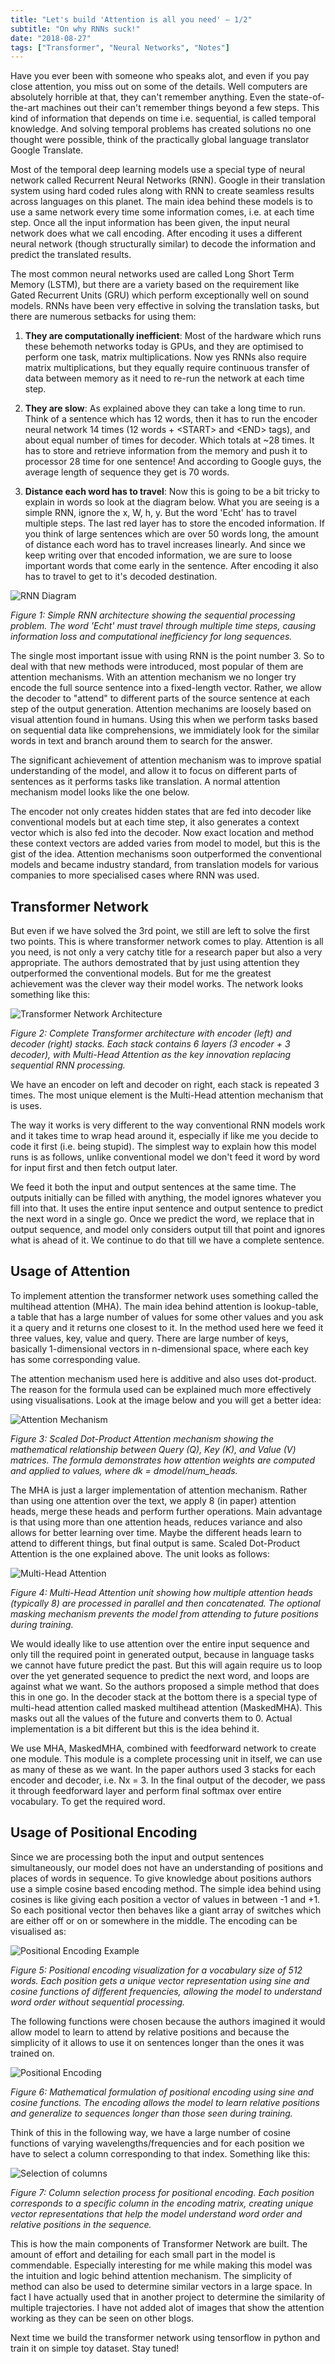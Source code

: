 ```yaml
---
title: "Let's build 'Attention is all you need' — 1/2"
subtitle: "On why RNNs suck!"
date: "2018-08-27"
tags: ["Transformer", "Neural Networks", "Notes"]
---
```


Have you ever been with someone who speaks alot, and even if you pay close attention, you miss out on some of the details. Well computers are absolutely horrible at that, they can't remember anything. Even the state-of-the-art machines out their can't remember things beyond a few steps. This kind of information that depends on time i.e. sequential, is called temporal knowledge. And solving temporal problems has created solutions no one thought were possible, think of the practically global language translator Google Translate.

Most of the temporal deep learning models use a special type of neural network called Recurrent Neural Networks (RNN). Google in their translation system using hard coded rules along with RNN to create seamless results across languages on this planet. The main idea behind these models is to use a same network every time some information comes, i.e. at each time step. Once all the input information has been given, the input neural network does what we call encoding. After encoding it uses a different neural network (though structurally similar) to decode the information and predict the translated results.

The most common neural networks used are called Long Short Term Memory (LSTM), but there are a variety based on the requirement like Gated Recurrent Units (GRU) which perform exceptionally well on sound models. RNNs have been very effective in solving the translation tasks, but there are numerous setbacks for using them:

1. **They are computationally inefficient**: Most of the hardware which runs these behemoth networks today is GPUs, and they are optimised to perform one task, matrix multiplications. Now yes RNNs also require matrix multiplications, but they equally require continuous transfer of data between memory as it need to re-run the network at each time step.

2. **They are slow**: As explained above they can take a long time to run. Think of a sentence which has 12 words, then it has to run the encoder neural network 14 times (12 words + &lt;START&gt; and &lt;END&gt; tags), and about equal number of times for decoder. Which totals at ~28 times. It has to store and retrieve information from the memory and push it to processor 28 time for one sentence! And according to Google guys, the average length of sequence they get is 70 words.

3. **Distance each word has to travel**: Now this is going to be a bit tricky to explain in words so look at the diagram below. What you are seeing is a simple RNN, ignore the x, W, h, y. But the word 'Echt' has to travel multiple steps. The last red layer has to store the encoded information. If you think of large sentences which are over 50 words long, the amount of distance each word has to travel increases linearly. And since we keep writing over that encoded information, we are sure to loose important words that come early in the sentence. After encoding it also has to travel to get to it's decoded destination.

![RNN Diagram](https://ndotovhaihcfvwintgpc.supabase.co/storage/v1/object/public/yashbonde/vo/1.webp)

*Figure 1: Simple RNN architecture showing the sequential processing problem. The word 'Echt' must travel through multiple time steps, causing information loss and computational inefficiency for long sequences.*

The single most important issue with using RNN is the point number 3. So to deal with that new methods were introduced, most popular of them are attention mechanisms. With an attention mechanism we no longer try encode the full source sentence into a fixed-length vector. Rather, we allow the decoder to "attend" to different parts of the source sentence at each step of the output generation. Attention mechanims are loosely based on visual attention found in humans. Using this when we perform tasks based on sequential data like comprehensions, we immidiately look for the similar words in text and branch around them to search for the answer.

The significant achievement of attention mechanism was to improve spatial understanding of the model, and allow it to focus on different parts of sentences as it performs tasks like translation. A normal attention mechanism model looks like the one below.

The encoder not only creates hidden states that are fed into decoder like conventional models but at each time step, it also generates a context vector which is also fed into the decoder. Now exact location and method these context vectors are added varies from model to model, but this is the gist of the idea. Attention mechanisms soon outperformed the conventional models and became industry standard, from translation models for various companies to more specialised cases where RNN was used.

## Transformer Network

But even if we have solved the 3rd point, we still are left to solve the first two points. This is where transformer network comes to play. Attention is all you need, is not only a very catchy title for a research paper but also a very appropriate. The authors demostrated that by just using attention they outperformed the conventional models. But for me the greatest achievement was the clever way their model works. The network looks something like this:

![Transformer Network Architecture](https://ndotovhaihcfvwintgpc.supabase.co/storage/v1/object/public/yashbonde/vo/2.webp)

*Figure 2: Complete Transformer architecture with encoder (left) and decoder (right) stacks. Each stack contains 6 layers (3 encoder + 3 decoder), with Multi-Head Attention as the key innovation replacing sequential RNN processing.*

We have an encoder on left and decoder on right, each stack is repeated 3 times. The most unique element is the Multi-Head attention mechanism that is uses.

The way it works is very different to the way conventional RNN models work and it takes time to wrap head around it, especially if like me you decide to code it first (i.e. being stupid). The simplest way to explain how this model runs is as follows, unlike conventional model we don't feed it word by word for input first and then fetch output later.

We feed it both the input and output sentences at the same time. The outputs initially can be filled with anything, the model ignores whatever you fill into that. It uses the entire input sentence and output sentence to predict the next word in a single go. Once we predict the word, we replace that in output sequence, and model only considers output till that point and ignores what is ahead of it. We continue to do that till we have a complete sentence.

## Usage of Attention

To implement attention the transformer network uses something called the multihead attention (MHA). The main idea behind attention is lookup-table, a table that has a large number of values for some other values and you ask it a query and it returns one closest to it. In the method used here we feed it three values, key, value and query. There are large number of keys, basically 1-dimensional vectors in n-dimensional space, where each key has some corresponding value.

The attention mechanism used here is additive and also uses dot-product. The reason for the formula used can be explained much more effectively using visualisations. Look at the image below and you will get a better idea:

![Attention Mechanism](https://ndotovhaihcfvwintgpc.supabase.co/storage/v1/object/public/yashbonde/vo/3.webp)

*Figure 3: Scaled Dot-Product Attention mechanism showing the mathematical relationship between Query (Q), Key (K), and Value (V) matrices. The formula demonstrates how attention weights are computed and applied to values, where dk = dmodel/num_heads.*

The MHA is just a larger implementation of attention mechanism. Rather than using one attention over the text, we apply 8 (in paper) attention heads, merge these heads and perform further operations. Main advantage is that using more than one attention heads, reduces variance and also allows for better learning over time. Maybe the different heads learn to attend to different things, but final output is same. Scaled Dot-Product Attention is the one explained above. The unit looks as follows:

![Multi-Head Attention](https://ndotovhaihcfvwintgpc.supabase.co/storage/v1/object/public/yashbonde/vo/4.webp)

*Figure 4: Multi-Head Attention unit showing how multiple attention heads (typically 8) are processed in parallel and then concatenated. The optional masking mechanism prevents the model from attending to future positions during training.*

We would ideally like to use attention over the entire input sequence and only till the required point in generated output, because in language tasks we cannot have future predict the past. But this will again require us to loop over the yet generated sequence to predict the next word, and loops are against what we want. So the authors proposed a simple method that does this in one go. In the decoder stack at the bottom there is a special type of multi-head attention called masked multihead attention (MaskedMHA). This masks out all the values of the future and converts them to 0. Actual implementation is a bit different but this is the idea behind it.

We use MHA, MaskedMHA, combined with feedforward network to create one module. This module is a complete processing unit in itself, we can use as many of these as we want. In the paper authors used 3 stacks for each encoder and decoder, i.e. Nx = 3. In the final output of the decoder, we pass it through feedforward layer and perform final softmax over entire vocabulary. To get the required word.

## Usage of Positional Encoding

Since we are processing both the input and output sentences simultaneously, our model does not have an understanding of positions and places of words in sequence. To give knowledge about positions authors use a simple cosine based encoding method. The simple idea behind using cosines is like giving each position a vector of values in between -1 and +1. So each positional vector then behaves like a giant array of switches which are either off or on or somewhere in the middle. The encoding can be visualised as:

![Positional Encoding Example](https://ndotovhaihcfvwintgpc.supabase.co/storage/v1/object/public/yashbonde/vo/5.webp)

*Figure 5: Positional encoding visualization for a vocabulary size of 512 words. Each position gets a unique vector representation using sine and cosine functions of different frequencies, allowing the model to understand word order without sequential processing.*

The following functions were chosen because the authors imagined it would allow model to learn to attend by relative positions and because the simplicity of it allows to use it on sentences longer than the ones it was trained on.

![Positional Encoding](https://ndotovhaihcfvwintgpc.supabase.co/storage/v1/object/public/yashbonde/vo/6.webp)

*Figure 6: Mathematical formulation of positional encoding using sine and cosine functions. The encoding allows the model to learn relative positions and generalize to sequences longer than those seen during training.*

Think of this in the following way, we have a large number of cosine functions of varying wavelengths/frequencies and for each position we have to select a column corresponding to that index. Something like this:

![Selection of columns](https://ndotovhaihcfvwintgpc.supabase.co/storage/v1/object/public/yashbonde/vo/7.webp)

*Figure 7: Column selection process for positional encoding. Each position corresponds to a specific column in the encoding matrix, creating unique vector representations that help the model understand word order and relative positions in the sequence.*

This is how the main components of Transformer Network are built. The amount of effort and detailing for each small part in the model is commendable. Especially interesting for me while making this model was the intuition and logic behind attention mechanism. The simplicity of method can also be used to determine similar vectors in a large space. In fact I have actually used that in another project to determine the similarity of multiple trajectories. I have not added alot of images that show the attention working as they can be seen on other blogs.

Next time we build the transformer network using tensorflow in python and train it on simple toy dataset. Stay tuned!
